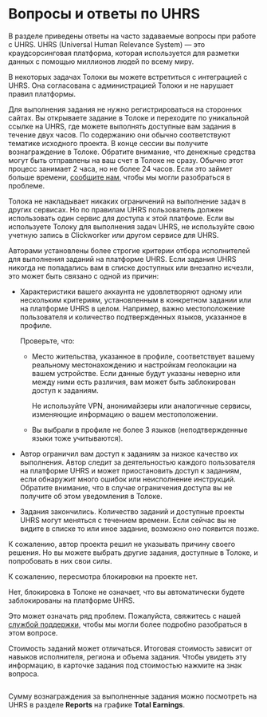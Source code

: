 # Вопросы и ответы по UHRS

В разделе приведены ответы на часто задаваемые вопросы при работе с UHRS. UHRS (Universal Human Relevance System) — это краудсорсинговая платформа, которая используется для разметки данных с помощью миллионов людей по всему миру.

<Cut title="Как устроены задачи от UHRS? Не будет ли проблем в Толоке из-за того, что я перехожу на другую платформу?">

В некоторых задачах Толоки вы можете встретиться с интеграцией с UHRS. Она согласована с администрацией Толоки и не нарушает правил платформы.

Для выполнения задания не нужно регистрироваться на сторонних сайтах. Вы открываете задание в Толоке и переходите по уникальной ссылке на UHRS, где можете выполнять доступные вам задания в течение двух часов. По содержанию они обычно соответствуют тематике исходного проекта. В конце сессии вы получите вознаграждение в Толоке. Обратите внимание, что денежные средства могут быть отправлены на ваш счет в Толоке не сразу. Обычно этот процесс занимает 2 часа, но не более 24 часов. Если это займет больше времени, [сообщите нам](../troubleshooting/support?form-source=uhrs-faq#contact), чтобы мы могли разобраться в проблеме.

</Cut>

<Cut title="Можно ли одновременно выполнять задачи UHRS в Толоке и в другом сервисе?">

Толока не накладывает никаких ограничений на выполнение задач в других сервисах. Но по правилам UHRS пользователь должен использовать один сервис для доступа к этой платфоме. Если вы используете Толоку для выполнения задач UHRS, не используйте свою учетную запись в Clickworker или другом сервисе для UHRS.

</Cut>

<Cut title="Почему я не вижу задач на UHRS?">

Авторами установлены более строгие критерии отбора исполнителей для выполнения заданий на платформе UHRS. Если задания UHRS никогда не попадались вам в списке доступных или внезапно исчезли, это может быть связано с одной из причин:

- Характеристики вашего аккаунта не удовлетворяют одному или нескольким критериям, установленным в конкретном задании или на платформе UHRS в целом. Например, важно местоположение пользователя и количество подтвержденных языков, указанное в профиле.

    Проверьте, что:

    - Место жительства, указанное в профиле, соответствует вашему реальному местонахождению и настройкам геолокации на вашем устройстве. Если данные будут указаны неверно или между ними есть различия, вам может быть заблокирован доступ к заданиям.

        Не используйте VPN, анонимайзеры или аналогичные сервисы, изменяющие информацию о вашем местоположении.

    - Вы выбрали в профиле не более 3 языков (неподтвержденные языки тоже учитываются).

- Автор ограничил вам доступ к заданиям за низкое качество их выполнения. Автор следит за деятельностью каждого пользователя на платформе UHRS и может приостановить доступ к заданиям, если обнаружит много ошибок или неисполнение инструкций. Обратите внимание, что в случае ограничения доступа вы не получите об этом уведомления в Толоке.

- Задания закончились. Количество заданий и доступные проекты UHRS могут меняться с течением времени. Если сейчас вы не видите в списке то или иное задание, возможно оно появится позже.

</Cut>

<Cut title="Меня заблокировали на UHRS, почему?">

К сожалению, автор проекта решил не указывать причину своего решения. Но вы можете выбрать другие задания, доступные в Толоке, и попробовать в них свои силы.

</Cut>

<Cut title="Можно ли пересмотреть блокировку на UHRS? Я сделал все правильно!">

К сожалению, пересмотра блокировки на проекте нет.

</Cut>

<Cut title="Меня заблокировали в Толоке. Повлияет ли это на UHRS?">

Нет, блокировка в Толоке не означает, что вы автоматически будете заблокированы на платформе UHRS.

</Cut>

<Cut title="Я перешел по ссылке, а у меня белый экран c сообщением об ошибке. Что-то не работает?">

Это может означать ряд проблем. Пожалуйста, свяжитесь с нашей [службой поддержки](../troubleshooting/support?form-source=uhrs-faq#contact), чтобы мы могли более подробно разобраться в этом вопросе.

</Cut>

<Cut title="Мои задания отличаются по стоимости от заданий моего друга.">

Стоимость заданий может отличаться. Итоговая стоимость зависит от навыков исполнителя, региона и объема задания. Чтобы увидеть эту информацию, в карточке задания под стоимостью нажмите на знак вопроса.

<Image withBackground imageId="1677848119429" alt="" />

</Cut>

<Cut title="Как посмотреть сумму за выполненное задание?">

Сумму вознаграждения за выполненные задания можно посмотреть на UHRS в разделе **Reports** на графике **Total Earnings**.

</Cut>
